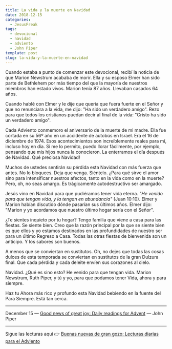 ```yaml
---
title: La vida y la muerte en Navidad
date: 2018-12-15
categories:
  - JesusFreak
tags:
  - devocional
  - navidad
  - adviento
  - John Piper
template: post
slug: la-vida-y-la-muerte-en-navidad
---
```


Cuando estaba a punto de comenzar este devocional, recibí la noticia de que Marion Newstrum acababa de morir. Ella y su esposo Elmer han sido parte de Bethlehem por más tiempo del que la mayoría de nuestros miembros han estado vivos. Marion tenía 87 años. Llevaban casados 64 años.

Cuando hablé con Elmer y le dije que quería que fuera fuerte en el Señor y que no renunciara a la vida, me dijo: "Ha sido un verdadero amigo". Rezo para que todos los cristianos puedan decir al final de la vida: "Cristo ha sido un verdadero amigo".

Cada Adviento conmemoro el aniversario de la muerte de mi madre. Ella fue cortada en su 56º año en un accidente de autobús en Israel. Era el 16 de diciembre de 1974. Esos acontecimientos son increíblemente reales para mí, incluso hoy en día. Si me lo permito, puedo llorar fácilmente, por ejemplo, pensando que mis hijos nunca la conocieron. La enterramos el día después de Navidad. Qué preciosa Navidad!

Muchos de ustedes sentirán su pérdida esta Navidad con más fuerza que antes. No lo bloquees. Deja que venga. Siéntelo. ¿Para qué sirve el amor sino para intensificar nuestros afectos, tanto en la vida como en la muerte? Pero, oh, no seas amargo. Es trágicamente autodestructivo ser amargado.

Jesús vino en Navidad para que pudiéramos tener vida eterna. _"He venido para que tengan vida, y la tengan en abundancia"_ (Juan 10:10). Elmer y Marion habían discutido dónde pasarían sus últimos años. Elmer dijo: "Marion y yo acordamos que nuestro último hogar sería con el Señor".

¿Te sientes inquieto por tu hogar? Tengo familia que viene a casa para las fiestas. Se siente bien. Creo que la razón principal por la que se siente bien es que ellos y yo estamos destinados en las profundidades de nuestro ser para un último Regreso a Casa. Todas las otras fiestas de bienvenida son un anticipo. Y los sabores son buenos.

A menos que se conviertan en sustitutos. Oh, no dejes que todas las cosas dulces de esta temporada se conviertan en sustitutos de la gran Dulzura final. Que cada pérdida y cada deleite envíen sus corazones al cielo.

Navidad. ¿Qué es sino esto? He venido para que tengan vida. Marion Newstrum, Ruth Piper, y tú y yo, para que podamos tener Vida, ahora y para siempre.

Haz tu Ahora más rico y profundo esta Navidad bebiendo en la fuente del Para Siempre. Está tan cerca.

---

December 15 — [Good news of great joy: Daily readings for Advent](https://www.desiringgod.org/books/good-news-of-great-joy) — John Piper

---

Sigue las lecturas aquí 👉 [Buenas nuevas de gran gozo: Lecturas diarias para el Adviento](/blog/buenas-nuevas-de-gran-gozo-lecturas-diarias-para-adviento)
